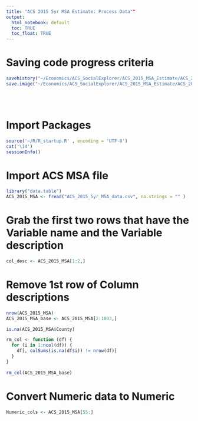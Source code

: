 ```yaml
---
title: "ACS 2015 5yr MSA Estimate: Process Data""
output: 
  html_notebook: default
  toc: TRUE
  toc_float: TRUE
---
```


# Saving code progress criteria

```r

savehistory("~/Economics/ACS_SocialExplorer/ACS_2015_MSA_Estimate/ACS_2015_5yr_MSA_Process_Data.Rhistory")
save.image("~/Economics/ACS_SocialExplorer/ACS_2015_MSA_Estimate/ACS_2015_5yr_MSA_Process_Data.RData")

```

<br> </br>

# Import Packages
```r
source('~/R/R_startup.R' , encoding = 'UTF-8')
cat('\14')
sessionInfo()
```

# Import ACS MSA file
```r
library("data.table")
ACS_2015_MSA <- fread("ACS_2015_5yr_MSA_data.csv", na.strings = "" )

```

# Grab the first two rows that have the Variable name and the Variable description
```r
col_desc <- ACS_2015_MSA[1:2,]

```

# Remove 1st row of Column descriptions
```r
nrow(ACS_2015_MSA)
ACS_2015_MSA_base <- ACS_2015_MSA[2:1003,]

is.na(ACS_2015_MSA$County)

rm_col <- function (df) {
  for (i in 1:ncol(df)) {
    df[, colSums(is.na(df$i)) != nrow(df)]
  }
}
  
rm_col(ACS_2015_MSA_base)
```




# Convert Numeric data to Numeric
```r

Numeric_cols <- ACS_2015_MSA[55:]

```



